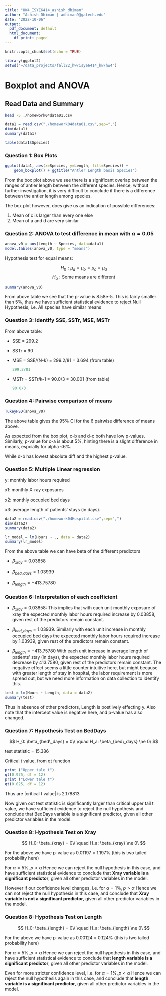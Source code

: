 ```yaml
---
title: "HW4_ISYE6414_ashish_dhiman"
author: "Ashish Dhiman | adhiman9@gatech.edu"
date: "2022-10-06"
output:
  pdf_document: default
  html_document:
    df_print: paged
---
```


```r
knitr::opts_chunk$set(echo = TRUE)
```

```r
library(ggplot2)
setwd("~/data_projects/fall22_hw/isye6414_hw/hw4")
```

# Boxplot and ANOVA

## Read Data and Summary

```bash
head -5 ./homework04data01.csv
```

```r
data1 = read.csv("./homework04data01.csv",sep=",")
dim(data1)
summary(data1)
```

```r
table(data1$Species)
```

### Question 1: Box Plots

```r
ggplot(data1, aes(x=Species, y=Length, fill=Species)) +
    geom_boxplot() + ggtitle("Antler Length basis Species")
```

From the box plot above we see there is a significant overlap between the ranges of antler length between the different species. Hence, without further investigation, it is very difficult to conclude if there is a difference between the antler length among species.

The box plot however, does give us an indication of possible differences:

1.  Mean of c is larger than every one else
2.  Mean of a and d are very similar

### Question 2: ANOVA to test difference in mean with $\alpha = 0.05$

```r
anova_v0 = aov(Length ~ Species, data=data1)
model.tables(anova_v0, type = "means")
```

Hypothesis test for equal means:

$$
H_0: \mu_a = \mu_b = \mu_c = \mu_d $$
$$
H_a: \text{Some means are different}
$$

```r
summary(anova_v0)
```

From above table we see that the p-value is 8.58e-5. This is fairly smaller than 5%, thus we have sufficient statistical evidence to reject Null Hypothesis, i.e. All species have similar means

### Question 3: Identify SSE, SSTr, MSE, MSTr

From above table:

-   SSE = 299.2

-   SSTr = 90

-   MSE = SSE/(N-k) = 299.2/81 = 3.694 (from table)

    ```r
    299.2/81
    ```

-   MSTr = SSTr/k-1 = 90.0/3 = 30.001 (from table)

    ```r
    90.0/3
    ```

### Question 4: Pairwise comparison of means

```r
TukeyHSD(anova_v0)
```

The above table gives the 95% CI for the 6 pairwise difference of means above.

As expected from the box plot, c-b and d-c both have low p-values. Similarly, p-value for c-a is about 5%, hinting there is a slight difference in means, espcially for alpha \<6%.

While d-b has lowest absolute diff and the highest p-value.

### Question 5: Multiple Linear regression

y: monthly labor hours required\

x1: monthly X-ray exposures\

x2: monthly occupied bed days\

x3: average length of patients' stays (in days).

```r
data2 = read.csv("./homework04Hospital.csv",sep=",")
dim(data2)
summary(data2)
```

```r
lr_model = lm(Hours ~ ., data = data2)
summary(lr_model)
```

From the above table we can have beta of the different predictors

-   $\beta_{xray} = 0.03858$

-   $\beta_{bed\_days} = 1.03939$

-   $\beta_{length} = -413.75780$

### Question 6: Interpretation of each coefficient

-   $\beta_{xray} = 0.03858$: This implies that with each unit monthly exposure of xray the expected monthly labor hours required increase by 0.03858, given rest of the predictors remain constant.

-   $\beta_{bed\_days} = 1.03939$. Similarly with each unit increase in monthly occupied bed days the expected monthly labor hours required increase by 1.03939, given rest of the predictors remain constant.

-   $\beta_{length} = -413.75780$ With each unit increase in average length of patients' stay (in days), the expected monthly labor hours required decrease by 413.7580, given rest of the predictors remain constant. The negative effect seems a little counter intuitive here, but might because with greater length of stay in hospital, the labor requirement is more spread out, but we need more information on data collection to identify this.

```r
test = lm(Hours ~ Length, data = data2)
summary(test)
```

Thus in absence of other predictors, Length is postiively effecting y. Also note that the intercept value is negative here, and p-value has also changed.

### Question 7: Hypothesis Test on BedDays

$$
H_0: \beta_{bed\_days} = 0\\ \quad
H_a: \beta_{bed\_days} \ne 0\
$$

test statistic = 15.386

Critical t value, from qt function

```r
print ("Upper tale t")
qt(0.975, df = 12)
print ("Lower tale t")
qt(0.025, df = 12)
```

Thus are \|critical t value\| is 2.178813

Now given out test statistic is significantly larger than critical upper tail t value, we have sufficient evidence to reject the null hypothesis and conclude that BedDays variable is a significant predictor, given all other predictor variables in the model.

### Question 8: Hypothesis Test on Xray

$$
H_0: \beta_{xray} = 0\\ \quad
H_a: \beta_{xray} \ne 0\
$$

For the above we have p-value as 0.01197 = 1.197% (this is two tailed probability here)

For $\alpha = 5\%, p<\alpha$ Hence we can reject the null hypothesis in this case, and have sufficient statistical evidence to conclude that **Xray variable is a significant predictor**, given all other predictor variables in the model.

However if our confidence level changes, i.e. for $\alpha = 1\%, p>\alpha$ Hence we can not reject the null hypothesis in this case, and conclude that **Xray variable is not a significant predictor**, given all other predictor variables in the model.

### Question 8: Hypothesis Test on Length

$$
H_0: \beta_{length} = 0\\ \quad
H_a: \beta_{length} \ne 0\
$$

For the above we have p-value as 0.00124 = 0.124% (this is two tailed probability here)

For $\alpha = 5\%, p<\alpha$ Hence we can reject the null hypothesis in this case, and have sufficient statistical evidence to conclude that **length variable is a significant predictor**, given all other predictor variables in the model.

Even for more stricter confidence level, i.e. for $\alpha = 1\%, p<\alpha$ Hence we can reject the null hypothesis again in this case, and conclude that **length variable is a significant predictor**, given all other predictor variables in the model.
